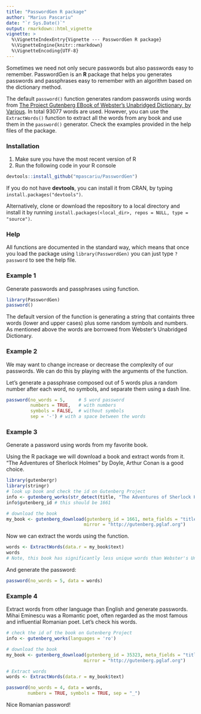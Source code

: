 ```yaml
---
title: "PasswordGen R package"
author: "Marius Pascariu"
date: "`r Sys.Date()`"
output: rmarkdown::html_vignette
vignette: >
  %\VignetteIndexEntry{Vignette --- PasswordGen R package}
  %\VignetteEngine{knitr::rmarkdown}
  %\VignetteEncoding{UTF-8}
---
```


Sometimes we need not only secure passwords but also passwords easy to remember.
PasswordGen is an **R** package that helps you generates passwords and passphrases 
easy to remember with an algorithm based on the dictionary method. 
 
The default ```password()``` function generates random passwords using words from 
[The Project Gutenberg EBook of Webster's Unabridged Dictionary, 
by Various](http://www.gutenberg.org/ebooks/29765). In total 93077 words are used.
However, you can use the ```ExtractWords()``` function to extract all the words from 
any book and use them in the ```password()``` generator. 
Check the examples provided in the help files of the package.   


### Installation

1. Make sure you have the most recent version of R
2. Run the following code in your R console 

```r
devtools::install_github("mpascariu/PasswordGen")
```

If you do not have __devtools__, you can install it from CRAN, by typing `install.packages("devtools")`.

Alternatively, clone or download the repository to a local directory and install it by running `install.packages(<local_dir>, repos = NULL, type = "source")`.


### Help
All functions are documented in the standard way, which means that 
once you load the package using ```library(PasswordGen)```
you can just type ```?password``` to see the help file. 




### Example 1

Generate passwords and passphrases using \code{password} function.  

```r
library(PasswordGen)
password()
```
The default version of the function is generating a string that containts three words (lower and upper cases) plus some random symbols and numbers. As mentioned above the words are borrowed from Webster's Unabridged Dictionary.

### Example 2
We may want to change increase or decrease the complexity of our passwords. We can do this by playing with the arguments of the \code{passwords} function.

Let's generate a passphrase composed out of 5 words plus a random number after each word, no symbols, and separate them using a dash line.
```r
password(no_words = 5,     # 5 word password
         numbers = TRUE,   # with numbers
         symbols = FALSE,  # without symbols
         sep = '-') # with a space between the words
```

### Example 3
Generate a password using words from my favorite book.

Using the \code{gutenbergr} R package we will download a book and
extract words from it. "The Adventures of Sherlock Holmes" by
Doyle, Arthur Conan is a good choice.


```r
library(gutenbergr)
library(stringr)
# look up book and check the id on Gutenberg Project
info <- gutenberg_works(str_detect(title, "The Adventures of Sherlock Holmes"))
info$gutenberg_id # this should be 1661

# download the book
my_book <- gutenberg_download(gutenberg_id = 1661, meta_fields = "title",
                             mirror = "http://gutenberg.pglaf.org")
```

Now we can extract the words using the \code{ExtractWords} function.

```r
words <- ExtractWords(data.r = my_book$text)
words
# Note, this book has significantly less unique words than Webster's Unabridged Dictionary. More words to choose from is better.
```

And generate the password:

```r
password(no_words = 5, data = words)
```

### Example 4
Extract words from other language than English and generate passwords. 
Mihai Eminescu was a Romantic poet, often regarded as the most famous and influential Romanian poet. Let's check his words.

```r
# check the id of the book on Gutenberg Project
info <- gutenberg_works(languages = 'ro')

# download the book
my_book <- gutenberg_download(gutenberg_id = 35323, meta_fields = "title",
                             mirror = "http://gutenberg.pglaf.org")

# Extract words
words <- ExtractWords(data.r = my_book$text)

password(no_words = 4, data = words,
        numbers = TRUE, symbols = TRUE, sep = "_")

```
Nice Romanian password!

